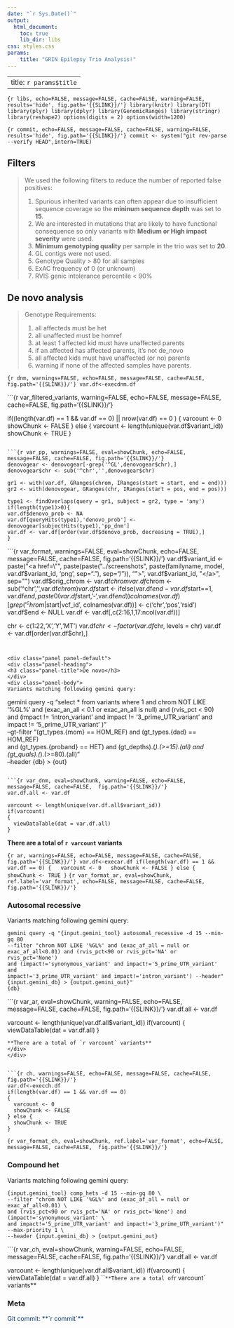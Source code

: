 ```yaml
---
date: "`r Sys.Date()`"
output:
  html_document:
    toc: true
    lib_dir: libs
css: styles.css
params: 
    title: "GRIN Epilepsy Trio Analysis!"
---
```

---
title: `r params$title`
---
```{r libs, echo=FALSE, message=FALSE, cache=FALSE, warning=FALSE, results='hide', fig.path='{{SLINK}}/'}
library(knitr)
library(DT)
library(plyr)
library(dplyr)
library(GenomicRanges)
library(stringr)
library(reshape2)
options(digits = 2)
options(width=1200)
```

```{r commit, echo=FALSE, message=FALSE, cache=FALSE, warning=FALSE, results='hide', fig.path='{{SLINK}}/'}
commit <- system("git rev-parse --verify HEAD",intern=TRUE)
```

## Filters
<blockquote>
We used the following filters to reduce the number of reported false positives:

1. Spurious inherited variants can often appear due to insufficient sequence coverage so the **mininum sequence depth** was set to **15**.
2. We are interested in mutations that are likely to have functional consequence so only variants with **Medium or High impact severity** were used.
3. **Minimum genotyping quality** per sample in the trio was set to **20**.
4. GL contigs were not used.
5. Genotype Quality > 80 for all samples
6. ExAC frequency of 0 (or unknown)
7. RVIS genic intolerance percentile < 90%
</blockquote>

## De novo analysis
<blockquote>
Genotype Requirements:
  
1. all affecteds must be het
2. all unaffected must be homref
3. at least 1 affected kid must have unaffected parents
4. if an affected has affected parents, it’s not de_novo
5. all affected kids must have unaffected (or no) parents
6. warning if none of the affected samples have parents.
</blockquote>

```{r dnm, warnings=FALSE, echo=FALSE, message=FALSE, cache=FALSE, fig.path='{{SLINK}}/'}
var.df<-execdnm.df
```

```{r var_filtered_variants, warning=FALSE, echo=FALSE, message=FALSE, cache=FALSE, fig.path='{{SLINK}}/'}

if((length(var.df) == 1 && var.df == 0) || nrow(var.df) == 0 )
{
  varcount <- 0
  showChunk <- FALSE
} else {
  varcount <- length(unique(var.df$variant_id))
  showChunk <- TRUE
}
```

```{r var_pp, warnings=FALSE, eval=showChunk, echo=FALSE, message=FALSE, cache=FALSE, fig.path='{{SLINK}}/'}
denovogear <- denovogear[-grep('^GL',denovogear$chr),]
denovogear$chr <- sub('^chr','',denovogear$chr)

gr1 <- with(var.df, GRanges(chrom, IRanges(start = start, end = end))) 
gr2 <- with(denovogear, GRanges(chr, IRanges(start = pos, end = pos)))

type1 <- findOverlaps(query = gr1, subject = gr2, type = 'any')
if(length(type1)>0){
var.df$denovo_prob <- NA
var.df[queryHits(type1),'denovo_prob'] <- denovogear[subjectHits(type1),'pp_dnm']
var.df <- var.df[order(var.df$denovo_prob, decreasing = TRUE),]
}
```

```{r var_format, warnings=FALSE, eval=showChunk, echo=FALSE, message=FALSE, cache=FALSE, fig.path='{{SLINK}}/'}
var.df$variant_id <- paste("<a href=\"", paste(paste("../screenshots", paste(familyname, model, var.df$variant_id, 'png', sep="."), sep="/")), "\">", var.df$variant_id, "</a>", sep="")
var.df$orig_chrom <- var.df$chrom
var.df$chrom <- sub('^chr','',var.df$chrom)
var.df$start <- ifelse(var.df$end-var.df$start==1, var.df$end, paste0(var.df$start,'-',var.df$end))
colnames(var.df)[grep('^chrom$|start|vcf_id', colnames(var.df))] <- c('chr','pos','rsid')
var.df$end <- NULL
var.df <- var.df[,c(2:16,1,17:ncol(var.df))]

chr <- c(1:22,'X','Y','MT')
var.df$chr <- factor(var.df$chr, levels = chr)
var.df <- var.df[order(var.df$chr),]
```


<div class="panel panel-default">
<div class="panel-heading">
<h3 class="panel-title">De novo</h3>
</div>
<div class="panel-body">
Variants matching following gemini query:
```
gemini query -q "select * from variants where 1 and chrom NOT LIKE '%GL%' and (exac_an_all < 0.1 or exac_an_all is null) and (rvis_pct < 90) \
and (impact != 'intron_variant' and impact != '3_prime_UTR_variant' and impact != '5_prime_UTR_variant' )" \
--gt-filter "(gt_types.{mom} == HOM_REF) and (gt_types.{dad} == HOM_REF) \
and (gt_types.{proband} == HET) and (gt_depths).(*).(>=15).(all) and (gt_quals).(*).(>=80).(all)" \
--header {db} > {out}
```

```{r var_dnm, eval=showChunk, warning=FALSE, echo=FALSE, message=FALSE, cache=FALSE,  fig.path='{{SLINK}}/'}
var.df.all <- var.df

varcount <- length(unique(var.df.all$variant_id))
if(varcount)
{
  viewDataTable(dat = var.df.all)
}
```
**There are a total of `r varcount` variants**
</div>
</div>

```{r ar, warnings=FALSE, echo=FALSE, message=FALSE, cache=FALSE, fig.path='{{SLINK}}/'}
var.df<-execar.df
if(length(var.df) == 1 && var.df == 0)
{
  varcount <- 0
  showChunk <- FALSE
} else {
  showChunk <- TRUE
}
```
```{r var_format_ar, eval=showChunk, ref.label='var_format', echo=FALSE, message=FALSE, cache=FALSE,  fig.path='{{SLINK}}/'}
```

<div class="panel panel-default">
<div class="panel-heading">
<h3 class="panel-title">Autosomal recessive</h3>
</div>
<div class="panel-body">
Variants matching following gemini query:
```
gemini query -q "{input.gemini_tool} autosomal_recessive -d 15 --min-gq 80  
--filter "chrom NOT LIKE '%GL%' and (exac_af_all = null or
exac_af_all<0.01) and (rvis_pct<90 or rvis_pct='NA' or rvis_pct='None')
and (impact!='synonymous_variant' and impact!='5_prime_UTR_variant' and
impact!='3_prime_UTR_variant' and impact!='intron_variant') --header"
{input.gemini_db} > {output.gemini_out}"
{db}
```

```{r var_ar, eval=showChunk, warning=FALSE, echo=FALSE, message=FALSE, cache=FALSE,  fig.path='{{SLINK}}/'}
var.df.all <- var.df

varcount <- length(unique(var.df.all$variant_id))
if(varcount)
{
  viewDataTable(dat = var.df.all)
}
```
**There are a total of `r varcount` variants**
</div>
</div>


```{r ch, warnings=FALSE, echo=FALSE, message=FALSE, cache=FALSE, fig.path='{{SLINK}}/'}
var.df<-execch.df
if(length(var.df) == 1 && var.df == 0)
{
  varcount <- 0
  showChunk <- FALSE
} else {
  showChunk <- TRUE
}
```
```{r var_format_ch, eval=showChunk, ref.label='var_format', echo=FALSE, message=FALSE, cache=FALSE,  fig.path='{{SLINK}}/'}
```


<div class="panel panel-default">
<div class="panel-heading">
<h3 class="panel-title">Compound het</h3>
</div>
<div class="panel-body">
Variants matching following gemini query:
```
{input.gemini_tool} comp_hets -d 15 --min-gq 80 \
--filter "chrom NOT LIKE '%GL%' and (exac_af_all = null or exac_af_all<0.01) \
and (rvis_pct<90 or rvis_pct='NA' or rvis_pct='None') and (impact!='synonymous_variant' \
and impact!='5_prime_UTR_variant' and impact!='3_prime_UTR_variant')" --max-priority 1 \
--header {input.gemini_db} > {output.gemini_out}
```

```{r var_ch, eval=showChunk, warning=FALSE, echo=FALSE, message=FALSE, cache=FALSE,  fig.path='{{SLINK}}/'}
var.df.all <- var.df

varcount <- length(unique(var.df.all$variant_id))
if(varcount)
{
  viewDataTable(dat = var.df.all)
}
```
**There are a total of `r varcount` variants**
</div>
</div>


<div class="panel panel-default">
<div class="panel-heading">
<h3 class="panel-title">Meta</h3>
</div>
<div style="color:#003366;", class="panel-body">
Git commit: **`r commit`**
</div>
</div>
